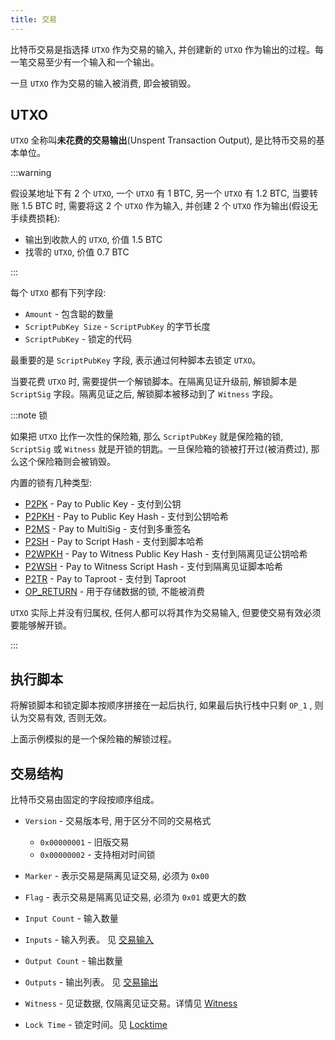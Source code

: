 ```yaml
---
title: 交易
---
```


比特币交易是指选择 `UTXO` 作为交易的输入, 并创建新的 `UTXO` 作为输出的过程。每一笔交易至少有一个输入和一个输出。

一旦 `UTXO` 作为交易的输入被消费, 即会被销毁。

## UTXO

`UTXO` 全称叫**未花费的交易输出**(Unspent Transaction Output), 是比特币交易的基本单位。

:::warning

假设某地址下有 2 个 `UTXO`, 一个 `UTXO` 有 1 BTC, 另一个 `UTXO` 有 1.2 BTC, 当要转账 1.5 BTC 时, 需要将这 2 个 `UTXO` 作为输入, 并创建 2 个 `UTXO` 作为输出(假设无手续费损耗):

- 输出到收款人的 `UTXO`, 价值 1.5 BTC
- 找零的 `UTXO`, 价值 0.7 BTC

:::

每个 `UTXO` 都有下列字段:

- `Amount` - 包含聪的数量
- `ScriptPubKey Size` - `ScriptPubKey` 的字节长度
- `ScriptPubKey` - 锁定的代码

最重要的是 `ScriptPubKey` 字段, 表示通过何种脚本去锁定 `UTXO`。

当要花费 `UTXO` 时, 需要提供一个解锁脚本。在隔离见证升级前, 解锁脚本是 `ScriptSig` 字段。隔离见证之后, 解锁脚本被移动到了 `Witness` 字段。

:::note 锁

如果把 `UTXO` 比作一次性的保险箱, 那么 `ScriptPubKey` 就是保险箱的锁, `ScriptSig` 或 `Witness` 就是开锁的钥匙。一旦保险箱的锁被打开过(被消费过), 那么这个保险箱则会被销毁。

内置的锁有几种类型:

- [P2PK](/technical/script/p2pk) - Pay to Public Key - 支付到公钥
- [P2PKH](/technical/script/p2pkh) - Pay to Public Key Hash - 支付到公钥哈希
- [P2MS](/technical/script/p2ms) - Pay to MultiSig - 支付到多重签名
- [P2SH](/technical/script/p2sh) - Pay to Script Hash - 支付到脚本哈希
- [P2WPKH](/technical/script/p2wpkh) - Pay to Witness Public Key Hash - 支付到隔离见证公钥哈希
- [P2WSH](/technical/script/p2wsh) - Pay to Witness Script Hash - 支付到隔离见证脚本哈希
- [P2TR](/technical/script/p2tr) - Pay to Taproot - 支付到 Taproot
- [OP_RETURN](/technical/script/op-return) - 用于存储数据的锁, 不能被消费

`UTXO` 实际上并没有归属权, 任何人都可以将其作为交易输入, 但要使交易有效必须要能够解开锁。

:::

## 执行脚本

将解锁脚本和锁定脚本按顺序拼接在一起后执行, 如果最后执行栈中只剩 `OP_1` , 则认为交易有效, 否则无效。

<ScriptStackSimulator txid='05d350c8a65010bbe9d220b2accd7601b4c6541b7c6d7f5ad451efbcc07f8d66' />

上面示例模拟的是一个保险箱的解锁过程。

## 交易结构

比特币交易由固定的字段按顺序组成。

<TransactionFieldsTable />

- `Version` - 交易版本号, 用于区分不同的交易格式

  - `0x00000001` - 旧版交易
  - `0x00000002` - 支持相对时间锁

- `Marker` - 表示交易是隔离见证交易, 必须为 `0x00`

- `Flag` - 表示交易是隔离见证交易, 必须为 `0x01` 或更大的数

- `Input Count` - 输入数量

- `Inputs` - 输入列表。 见 [交易输入](/technical/transaction/input)

- `Output Count` - 输出数量

- `Outputs` - 输出列表。 见 [交易输出](/technical/transaction/output)

- `Witness` - 见证数据, 仅隔离见证交易。详情见 [Witness](/technical/transaction/witness)

- `Lock Time` - 锁定时间。见 [Locktime](/technical/transaction/locktime)

<TransactionSpliter />
